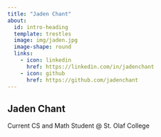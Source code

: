 ```yaml
---
title: "Jaden Chant"
about:
  id: intro-heading
  template: trestles
  image: img/jaden.jpg
  image-shape: round
  links:
    - icon: linkedin
      href: https://linkedin.com/in/jadenchant
    - icon: github
      href: https://github.com/jadenchant
---
```


:::{#intro-heading}

## Jaden Chant

Current CS and Math Student @ St. Olaf College

:::



